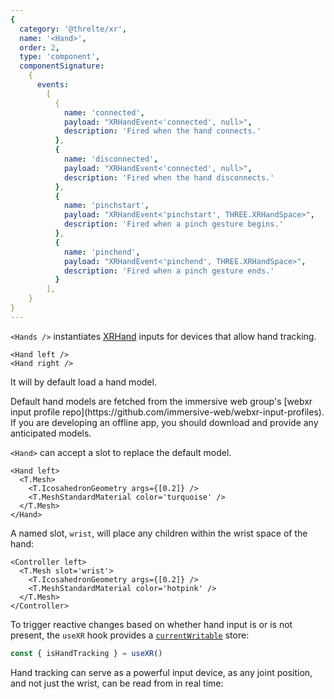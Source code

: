 ```yaml
---
{
  category: '@threlte/xr',
  name: '<Hand>',
  order: 2,
  type: 'component',
  componentSignature:
    {
      events:
        [
          {
            name: 'connected',
            payload: "XRHandEvent<'connected', null>",
            description: 'Fired when the hand connects.'
          },
          {
            name: 'disconnected',
            payload: "XRHandEvent<'connected', null>",
            description: 'Fired when the hand disconnects.'
          },
          {
            name: 'pinchstart',
            payload: "XRHandEvent<'pinchstart', THREE.XRHandSpace>",
            description: 'Fired when a pinch gesture begins.'
          },
          {
            name: 'pinchend',
            payload: "XRHandEvent<'pinchend', THREE.XRHandSpace>",
            description: 'Fired when a pinch gesture ends.'
          }
        ],
    }
}
---
```


`<Hands />` instantiates [XRHand](https://developer.mozilla.org/en-US/docs/Web/API/XRHand) inputs for devices that allow hand tracking.

```svelte
<Hand left />
<Hand right />
```

It will by default load a hand model.

<Tip type="warning">
  Default hand models are fetched from the immersive web group's [webxr input profile repo](https://github.com/immersive-web/webxr-input-profiles). If you are developing an offline app, you should download and provide any anticipated models.
</Tip>

`<Hand>` can accept a slot to replace the default model.

```svelte {2-5}+
<Hand left>
  <T.Mesh>
    <T.IcosahedronGeometry args={[0.2]} />
    <T.MeshStandardMaterial color='turquoise' />
  </T.Mesh>
</Hand>
```

A named slot, `wrist`, will place any children within the wrist space of the hand:

```svelte
<Controller left>
  <T.Mesh slot='wrist'>
    <T.IcosahedronGeometry args={[0.2]} />
    <T.MeshStandardMaterial color='hotpink' />
  </T.Mesh>
</Controller>
```

To trigger reactive changes based on whether hand input is or is not present, the `useXR` hook provides a [`currentWritable`](https://localhost:4321/docs/reference/core/utilities#currentwritable) store:

```ts
const { isHandTracking } = useXR()
```

Hand tracking can serve as a powerful input device, as any joint position, and not just the wrist, can be read from in real time:

<Example path="xr/hands" />
